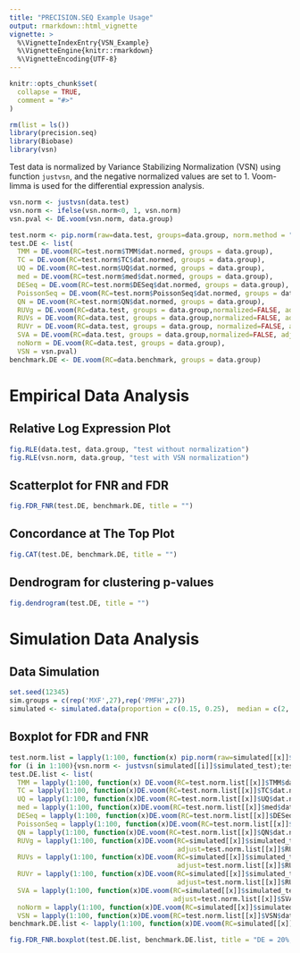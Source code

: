 ---
title: "PRECISION.SEQ Example Usage"
output: rmarkdown::html_vignette
vignette: >
  %\VignetteIndexEntry{VSN_Example}
  %\VignetteEngine{knitr::rmarkdown}
  %\VignetteEncoding{UTF-8}
---

```{r include = FALSE}
knitr::opts_chunk$set(
  collapse = TRUE,
  comment = "#>"
)
```

```{r setup, warning = FALSE, message = FALSE}
rm(list = ls())
library(precision.seq)
library(Biobase)
library(vsn)
```

Test data is normalized by Variance Stabilizing Normalization (VSN) using function `justvsn`, and the negative normalized values are set to 1. Voom-limma is used for the differential expression analysis.
```{r}
vsn.norm <- justvsn(data.test)
vsn.norm <- ifelse(vsn.norm<0, 1, vsn.norm)
vsn.pval <- DE.voom(vsn.norm, data.group)

test.norm <- pip.norm(raw=data.test, groups=data.group, norm.method = "all")
test.DE <- list(
  TMM = DE.voom(RC=test.norm$TMM$dat.normed, groups = data.group),
  TC = DE.voom(RC=test.norm$TC$dat.normed, groups = data.group),
  UQ = DE.voom(RC=test.norm$UQ$dat.normed, groups = data.group),
  med = DE.voom(RC=test.norm$med$dat.normed, groups = data.group),
  DESeq = DE.voom(RC=test.norm$DESeq$dat.normed, groups = data.group),
  PoissonSeq = DE.voom(RC=test.norm$PoissonSeq$dat.normed, groups = data.group),
  QN = DE.voom(RC=test.norm$QN$dat.normed, groups = data.group),
  RUVg = DE.voom(RC=data.test, groups = data.group,normalized=FALSE, adjust=test.norm$RUVg$adjust.factor),
  RUVs = DE.voom(RC=data.test, groups = data.group,normalized=FALSE, adjust=test.norm$RUVs$adjust.factor),
  RUVr = DE.voom(RC=data.test, groups = data.group, normalized=FALSE, adjust=test.norm$RUVr$adjust.factor),
  SVA = DE.voom(RC=data.test, groups = data.group,normalized=FALSE, adjust=test.norm$SVA$adjust.factor),
  noNorm = DE.voom(RC=data.test, groups = data.group),
  VSN = vsn.pval)
benchmark.DE <- DE.voom(RC=data.benchmark, groups = data.group)
```


# Empirical Data Analysis
## Relative Log Expression Plot
```{r}
fig.RLE(data.test, data.group, "test without normalization")
fig.RLE(vsn.norm, data.group, "test with VSN normalization")
```

## Scatterplot for FNR and FDR
```{r}
fig.FDR_FNR(test.DE, benchmark.DE, title = "")
```


## Concordance at The Top Plot
```{r}
fig.CAT(test.DE, benchmark.DE, title = "")
```


## Dendrogram for clustering p-values
```{r}
fig.dendrogram(test.DE, title = "")
```


# Simulation Data Analysis
## Data Simulation
```{r}
set.seed(12345)
sim.groups = c(rep('MXF',27),rep('PMFH',27))
simulated <- simulated.data(proportion = c(0.15, 0.25),  median = c(2, 4), numsets = 100)
```

## Boxplot for FDR and FNR
```{r warning = FALSE, message = FALSE, results = FALSE}
test.norm.list = lapply(1:100, function(x) pip.norm(raw=simulated[[x]]$simulated_test, groups=sim.groups, norm.method = "all"))
for (i in 1:100){vsn.norm <- justvsn(simulated[[i]]$simulated_test);test.norm.list[[i]]$VSN$dat.normed = ifelse(vsn.norm<0, 1, vsn.norm)}
test.DE.list <- list(
  TMM = lapply(1:100, function(x) DE.voom(RC=test.norm.list[[x]]$TMM$dat.normed, groups = sim.groups)),
  TC = lapply(1:100, function(x)DE.voom(RC=test.norm.list[[x]]$TC$dat.normed, groups = sim.groups)),
  UQ = lapply(1:100, function(x)DE.voom(RC=test.norm.list[[x]]$UQ$dat.normed, groups = sim.groups)),
  med = lapply(1:100, function(x)DE.voom(RC=test.norm.list[[x]]$med$dat.normed, groups = sim.groups)),
  DESeq = lapply(1:100, function(x)DE.voom(RC=test.norm.list[[x]]$DESeq$dat.normed, groups = sim.groups)),
  PoissonSeq = lapply(1:100, function(x)DE.voom(RC=test.norm.list[[x]]$PoissonSeq$dat.normed, groups = sim.groups)),
  QN = lapply(1:100, function(x)DE.voom(RC=test.norm.list[[x]]$QN$dat.normed, groups = sim.groups)),
  RUVg = lapply(1:100, function(x)DE.voom(RC=simulated[[x]]$simulated_test, groups = sim.groups,normalized=FALSE,
                                          adjust=test.norm.list[[x]]$RUVg$adjust.factor)),
  RUVs = lapply(1:100, function(x)DE.voom(RC=simulated[[x]]$simulated_test, groups = sim.groups,normalized=FALSE,
                                          adjust=test.norm.list[[x]]$RUVs$adjust.factor)),
  RUVr = lapply(1:100, function(x)DE.voom(RC=simulated[[x]]$simulated_test, groups = sim.groups, normalized=FALSE,
                                          adjust=test.norm.list[[x]]$RUVr$adjust.factor)),
  SVA = lapply(1:100, function(x)DE.voom(RC=simulated[[x]]$simulated_test, groups = sim.groups,normalized=FALSE,
                                         adjust=test.norm.list[[x]]$SVA$adjust.factor)),
  noNorm = lapply(1:100, function(x)DE.voom(RC=simulated[[x]]$simulated_test, groups = sim.groups)),
  VSN = lapply(1:100, function(x)DE.voom(RC=test.norm.list[[x]]$VSN$dat.normed, groups = sim.groups)))
benchmark.DE.list <- lapply(1:100, function(x)DE.voom(RC=simulated[[x]]$simulated_benchmark, groups = sim.groups))

fig.FDR_FNR.boxplot(test.DE.list, benchmark.DE.list, title = "DE = 20%, median mean-diff = 3")
```
